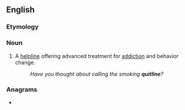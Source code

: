 ==English==
{{wikipedia}}

===Etymology===
{{compound|en|quit|line}}

===Noun===
{{en-noun}}

# A [[helpline]] offering advanced treatment for [[addiction]] and behavior change.
#: ''Have you thought about calling the smoking '''quitline'''?''

===Anagrams===
* {{anagrams|en|a=eiilnqtu|Quintile|quintile}}